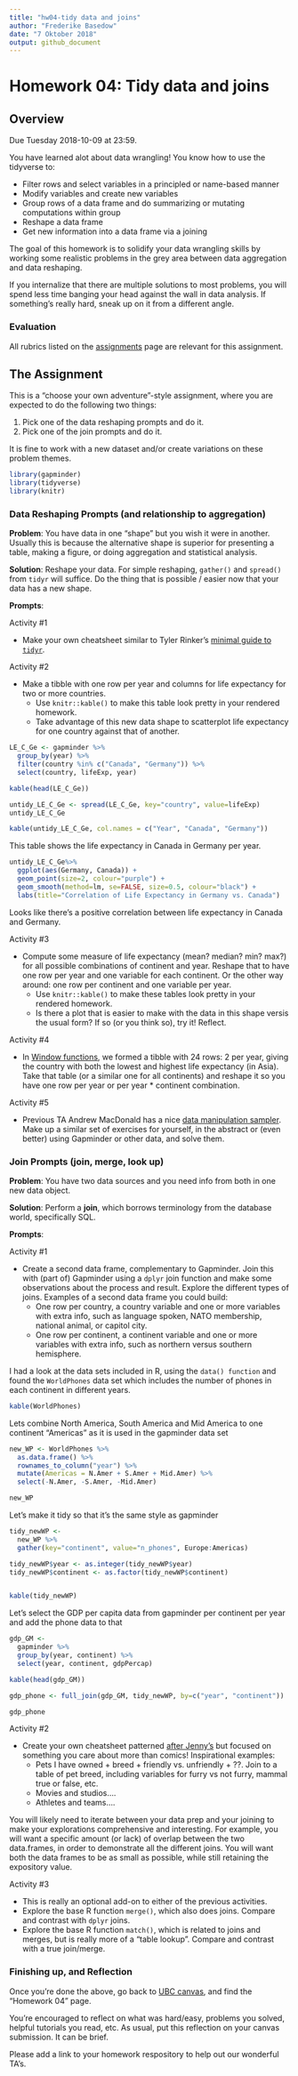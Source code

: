 ```yaml
---
title: "hw04-tidy data and joins"
author: "Frederike Basedow"
date: "7 Oktober 2018"
output: github_document
---
```



# Homework 04: Tidy data and joins

## Overview

Due Tuesday 2018-10-09 at 23:59.

You have learned alot about data wrangling! You know how to use the tidyverse to:

* Filter rows and select variables in a principled or name-based manner
* Modify variables and create new variables
* Group rows of a data frame and do summarizing or mutating computations within group
* Reshape a data frame
* Get new information into a data frame via a joining

The goal of this homework is to solidify your data wrangling skills by working some realistic problems in the grey area between data aggregation and data reshaping.

If you internalize that there are multiple solutions to most problems, you will spend less time banging your head against the wall in data analysis. If something's really hard, sneak up on it from a different angle.

### Evaluation

All rubrics listed on the [assignments](http://stat545.com/Classroom/assignments/) page are relevant for this assignment.

## The Assignment

This is a "choose your own adventure"-style assignment, where you are expected to do the following two things:

1. Pick one of the data reshaping prompts and do it.
2. Pick one of the join prompts and do it.

It is fine to work with a new dataset and/or create variations on these problem themes.

```r
library(gapminder)
library(tidyverse)
library(knitr)
```


### Data Reshaping Prompts (and relationship to aggregation)

__Problem__: You have data in one "shape" but you wish it were in another. Usually this is because the alternative shape is superior for presenting a table, making a figure, or doing aggregation and statistical analysis.

__Solution__: Reshape your data. For simple reshaping, `gather()` and `spread()` from `tidyr` will suffice. Do the thing that is possible / easier now that your data has a new shape.

__Prompts__:

Activity #1

* Make your own cheatsheet similar to Tyler Rinker's [minimal guide to `tidyr`](https://github.com/trinker/tidyr_in_a_nutshell).

Activity #2

* Make a tibble with one row per year and columns for life expectancy for two or more countries.
    - Use `knitr::kable()` to make this table look pretty in your rendered homework.
    - Take advantage of this new data shape to scatterplot life expectancy for one country against that of another.

```r
LE_C_Ge <- gapminder %>% 
  group_by(year) %>% 
  filter(country %in% c("Canada", "Germany")) %>% 
  select(country, lifeExp, year)

kable(head(LE_C_Ge))

untidy_LE_C_Ge <- spread(LE_C_Ge, key="country", value=lifeExp)
untidy_LE_C_Ge

kable(untidy_LE_C_Ge, col.names = c("Year", "Canada", "Germany"))

```

This table shows the life expectancy in Canada in Germany per year.

```r
untidy_LE_C_Ge%>% 
  ggplot(aes(Germany, Canada)) + 
  geom_point(size=2, colour="purple") +
  geom_smooth(method=lm, se=FALSE, size=0.5, colour="black") +
  labs(title="Correlation of Life Expectancy in Germany vs. Canada")
```

Looks like there's a positive correlation between life expectancy in Canada and Germany.


Activity #3

* Compute some measure of life expectancy (mean? median? min? max?) for all possible combinations of continent and year. Reshape that to have one row per year and one variable for each continent. Or the other way around: one row per continent and one variable per year.
    - Use `knitr::kable()` to make these tables look pretty in your rendered homework.
    - Is there a plot that is easier to make with the data in this shape versis the usual form? If so (or you think so), try it! Reflect.

Activity #4

* In [Window functions](http://stat545.com/block010_dplyr-end-single-table.html#window-functions), we formed a tibble with 24 rows: 2 per year, giving the country with both the lowest and highest life expectancy (in Asia). Take that table (or a similar one for all continents) and reshape it so you have one row per year or per year * continent combination.

Activity #5

* Previous TA Andrew MacDonald has a nice [data manipulation sampler](https://gist.github.com/aammd/11386424). Make up a similar set of exercises for yourself, in the abstract or (even better) using Gapminder or other data, and solve them.

### Join Prompts (join, merge, look up)

__Problem__: You have two data sources and you need info from both in one new data object.

__Solution__: Perform a __join__, which borrows terminology from the database world, specifically SQL.

__Prompts__:

Activity #1

* Create a second data frame, complementary to Gapminder. Join this with (part of) Gapminder using a `dplyr` join function and make some observations about the process and result. Explore the different types of joins. Examples of a second data frame you could build:
    - One row per country, a country variable and one or more variables with extra info, such as language spoken, NATO membership, national animal, or capitol city.
    - One row per continent, a continent variable and one or more variables with extra info, such as northern versus southern hemisphere.

I had a look at the data sets included in R, using the `data() function` and found the `WorldPhones` data set which includes the number of phones in each continent in different years. 
```r
kable(WorldPhones)
```

Lets combine North America, South America and Mid America to one continent "Americas" as it is used in the gapminder data set

```r
new_WP <- WorldPhones %>% 
  as.data.frame() %>% 
  rownames_to_column("year") %>% 
  mutate(Americas = N.Amer + S.Amer + Mid.Amer) %>% 
  select(-N.Amer, -S.Amer, -Mid.Amer)

new_WP
```

Let's make it tidy so that it's the same style as gapminder

```r
tidy_newWP <- 
  new_WP %>% 
  gather(key="continent", value="n_phones", Europe:Americas) 

tidy_newWP$year <- as.integer(tidy_newWP$year)
tidy_newWP$continent <- as.factor(tidy_newWP$continent)


kable(tidy_newWP)
```

Let's select the GDP per capita data from gapminder per continent per year and add the phone data to that

```r
gdp_GM <-
  gapminder %>% 
  group_by(year, continent) %>% 
  select(year, continent, gdpPercap)

kable(head(gdp_GM))

gdp_phone <- full_join(gdp_GM, tidy_newWP, by=c("year", "continent"))

gdp_phone
```


Activity #2

* Create your own cheatsheet patterned [after Jenny's](http://stat545.com/bit001_dplyr-cheatsheet.html) but focused on something you care about more than comics! Inspirational examples:
    - Pets I have owned + breed + friendly vs. unfriendly + ??. Join to a table of pet breed, including variables for furry vs not furry, mammal true or false, etc.
    - Movies and studios....
    - Athletes and teams....

You will likely need to iterate between your data prep and your joining to make your explorations comprehensive and interesting. For example, you will want a specific amount (or lack) of overlap between the two data.frames, in order to demonstrate all the different joins. You will want both the data frames to be as small as possible, while still retaining the expository value.

Activity #3

* This is really an optional add-on to either of the previous activities.
* Explore the base R function `merge()`, which also does joins. Compare and contrast with `dplyr` joins.
* Explore the base R function `match()`, which is related to joins and merges, but is really more of a "table lookup". Compare and contrast with a true join/merge.

### Finishing up, and Reflection

Once you're done the above, go back to [UBC canvas](https://canvas.ubc.ca/), and find the "Homework 04" page.

You're encouraged to reflect on what was hard/easy, problems you solved, helpful tutorials you read, etc. As usual, put this reflection on your canvas submission. It can be brief.

Please add a link to your homework respository to help out our wonderful TA's.
